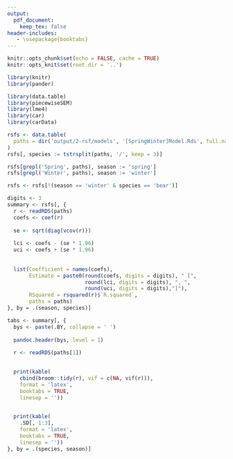 ```yaml
---
output: 
  pdf_document:
    keep_tex: false
header-includes:
   - \usepackage{booktabs}
---
```



```r
knitr::opts_chunk$set(echo = FALSE, cache = TRUE)
knitr::opts_knit$set(root.dir = '..')

library(knitr)
library(pander)
```

\clearpage

```r
library(data.table)
library(piecewiseSEM)
library(lme4)
library(car)
library(carData)
```


```r
rsfs <- data.table(
  paths = dir('output/2-rsf/models', '[SpringWinter]Model.Rds', full.names = TRUE)
)
rsfs[, species := tstrsplit(paths, '/', keep = 3)]

rsfs[grepl('Spring', paths), season := 'spring']
rsfs[grepl('Winter', paths), season := 'winter']

rsfs <- rsfs[!(season == 'winter' & species == 'bear')]
```

```r
digits <- 3
summary <- rsfs[, {
  r <- readRDS(paths)
  coefs <- coef(r)
  
  se <- sqrt(diag(vcov(r)))
  
  lci <- coefs - (se * 1.96)
  uci <- coefs + (se * 1.96)
  
  
  list(Coefficient = names(coefs),
       Estimate = paste0(round(coefs, digits = digits), " [", 
                         round(lci, digits = digits), ", ",
                         round(uci, digits = digits),"]"),
       RSquared = rsquared(r)$`R.squared`,
       paths = paths)
}, by = .(season, species)]
```

```r
tabs <- summary[, {
  bys <- paste(.BY, collapse = ' ')
  
  pandoc.header(bys, level = 1)
  
  r <- readRDS(paths[1])

  
  print(kable(
    cbind(broom::tidy(r), vif = c(NA, vif(r))),
    format = 'latex',
    booktabs = TRUE,
    linesep = ''))

  
  print(kable(
    .SD[, 1:3],
    format = 'latex',
    booktabs = TRUE,
    linesep = ''))
}, by = .(species, season)]
```
